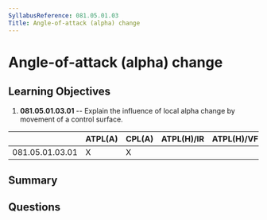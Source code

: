 ```yaml
---
SyllabusReference: 081.05.01.03
Title: Angle-of-attack (alpha) change
---
```


# Angle-of-attack (alpha) change

## Learning Objectives

1.  **081.05.01.03.01** -- Explain the influence of local alpha change by
    movement of a control surface.

|                 | ATPL(A) | CPL(A) | ATPL(H)/IR | ATPL(H)/VFR | CPL(H) | IR | CBIR(A) |
| --------------- | ------- | ------ | ---------- | ----------- | ------ | -- | ------- |
| 081.05.01.03.01 | X       | X      |            |             |        |    |         |

## Summary

## Questions
